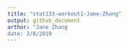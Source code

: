 ```yaml
---
title: "stat133-workout1-Jane-Zhang"
output: github_document
arthor: "Jane Zhang
date: 3/8/2019
---
```


